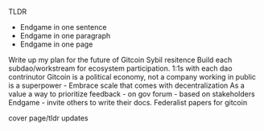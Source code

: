 TLDR
- Endgame in one sentence
- Endgame in one paragraph
- Endgame in one page

Write up my plan for the future of Gitcoin Sybil resitence
Build each subdao/workstream for ecosystem participation.
1:1s with each dao contrinutor
Gitcoin is a political economy, not a company
working in public is a superpower - Embrace scale that comes with decentralization As a value
 a way to prioritize feedback - on gov forum - based on stakeholders
 Endgame - invite others to write their docs. Federalist papers for gitcoin


cover page/tldr updates